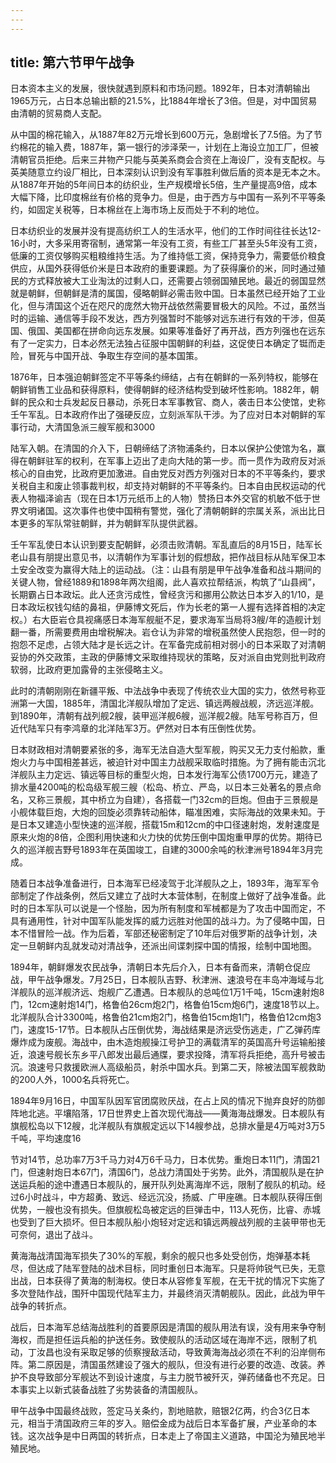 ```yaml
---
---
---
```

title: 第六节甲午战争
---



日本资本主义的发展，很快就遇到原料和市场问题。1892年，日本对清朝输出1965万元，占日本总输出额的21.5%，比1884年增长了3倍。但是，对中国贸易由清朝的贸易商人支配。

从中国的棉花输入，从1887年82万元增长到600万元，急剧增长了7.5倍。为了节约棉花的输入费，1887年，第一银行的涉泽荣一，计划在上海设立加工厂，但被清朝官员拒绝。后来三井物产只能与英美系商会合资在上海设厂，没有支配权。与英美随意立约设厂相比，日本深刻认识到没有军事胜利做后盾的资本是无本之木。从1887年开始的5年间日本的纺织业，生产规模增长5倍，生产量提高9倍，成本大幅下降，比印度棉丝有价格的竞争力。但是，由于西方与中国有一系列不平等条约，如固定关税等，日本棉丝在上海市场上反而处于不利的地位。

日本纺织业的发展并没有提高纺织工人的生活水平，他们的工作时间往往长达12-16小时，大多采用寄宿制，通常第一年没有工资，有些工厂甚至头5年没有工资，低廉的工资仅够购买粗粮维持生活。为了维持低工资，保持竞争力，需要低价粮食供应，从国外获得低价米是日本政府的重要课题。为了获得廉价的米，同时通过殖民的方式释放被大工业淘汰的过剩人口，还需要占领弱国殖民地。最近的弱国显然就是朝鲜，但朝鲜是清的属国，侵略朝鲜必需击败中国。日本虽然已经开始了工业化，但与清国这个近在咫尺的庞然大物开战依然需要冒极大的风险。不过，虽然当时的运输、通信等手段不发达，西方列强暂时不能够对远东进行有效的干涉，但英国、俄国、美国都在拼命向远东发展。如果等准备好了再开战，西方列强也在远东有了一定实力，日本必然无法独占征服中国朝鲜的利益，这促使日本确定了铤而走险，冒死与中国开战、争取生存空间的基本国策。

1876年，日本强迫朝鲜签定不平等条约缔结，占有在朝鲜的一系列特权，能够在朝鲜销售工业品和获得原料，使得朝鲜的经济结构受到破坏性影响。1882年，朝鲜的民众和士兵发起反日暴动，杀死日本军事教官、商人，袭击日本公使馆，史称壬午军乱。日本政府作出了强硬反应，立刻派军队干涉。为了应对日本对朝鲜的军事行动，大清国急派三艘军舰和3000

陆军入朝。在清国的介入下，日朝缔结了济物浦条约，日本以保护公使馆为名，赢得在朝鲜驻军的权利，在军事上迈出了走向大陆的第一步。而一贯作为政府反对派核心的自由党，比政府更加激进。自由党反对西方列强对日本的不平等条约，要求关税自主和废止领事裁判权，却支持对朝鲜的不平等条约。日本自由民权运动的代表人物福泽谕吉（现在日本1万元纸币上的人物）赞扬日本外交官的机敏不低于世界文明诸国。这次事件也使中国稍有警觉，强化了清朝朝鲜的宗属关系，派出比日本更多的军队常驻朝鲜，并为朝鲜军队提供武器。

壬午军乱使日本认识到要支配朝鲜，必须击败清朝。军乱直后的8月15日，陆军长老山县有朋提出意见书，以清朝作为军事计划的假想敌，把作战目标从陆军保卫本土安全改变为赢得大陆上的运动战。（注：山县有朋是甲午战争准备和战斗期间的关键人物，曾经1889和1898年两次组阁，此人喜欢拉帮结派，构筑了“山县阀”，长期霸占日本政坛。此人还贪污成性，曾经贪污和挪用公款达日本岁入的1/10，是日本政坛权钱勾结的鼻祖，伊藤博文死后，作为长老的第一人握有选择首相的决定权。）右大臣岩仓具视痛感日本海军舰艇不足，要求海军当局将3艘/年的造舰计划翻一番，所需要费用由增税解决。岩仓认为非常的增税虽然使人民抱怨，但一时的抱怨不足虑，占领大陆才是长远之计。在军备完成前相对弱小的日本采取了对清朝妥协的外交政策，主政的伊藤博文采取维持现状的策略，反对派自由党则批判政府软弱，比政府更加露骨的主张侵略主义。

此时的清朝刚刚在新疆平叛、中法战争中表现了传统农业大国的实力，依然号称亚洲第一大国，1885年，清国北洋舰队增加了定远、镇远两艘战舰，济远巡洋舰。到1890年，清朝有战列舰2艘，装甲巡洋舰6艘，巡洋舰2艘。陆军号称百万，但近代陆军只有李鸿章的北洋陆军3万。俨然对日本有压倒性优势。

日本财政相对清朝要紧张的多，海军无法自造大型军舰，购买又无力支付船款，重炮火力与中国相差甚远，被迫针对中国主力战舰采取临时措施。为了拥有能击沉北洋舰队主力定远、镇远等目标的重型火炮，日本发行海军公债1700万元，建造了排水量4200吨的松岛级军舰三艘（松岛、桥立、严岛，以日本三处著名的景点命名，又称三景舰，其中桥立为自建），各搭载一门32cm的巨炮。但由于三景舰是小舰体载巨炮，大炮的回旋必须靠转动船体，瞄准困难，实际海战的效果未知。于是日本又建造小型快速的巡洋舰，搭载15m和12cm的中口径速射炮，发射速度是原来火炮的8倍，企图利用快速和火力快的优势压倒中国炮重甲厚的优势。期待已久的巡洋舰吉野号1893年在英国竣工，自建的3000余吨的秋津洲号1894年3月完成。

随着日本战争准备进行，日本海军已经凌驾于北洋舰队之上，1893年，海军军令部制定了作战条例，然后又建立了战时大本营体制，在制度上做好了战争准备。此时的日本军队可以说是一个怪胎，因为所有制度和军械都是为了攻击中国而定，不具有通用性，针对中国军队能发挥的威力远胜对他国的战斗力。为了侵略中国，日本不惜冒险一战。作为后着，军部还秘密制定了10年后对俄罗斯的战争计划，决定一旦朝鲜内乱就发动对清战争，还派出间谍刺探中国的情报，绘制中国地图。

1894年，朝鲜爆发农民战争，清朝日本先后介入，日本有备而来，清朝仓促应战，甲午战争爆发。7月25日，日本舰队吉野、秋津洲、速浪号在丰岛冲海域与北洋舰队的巡洋舰济远、炮舰广乙遭遇。日本舰队的总吨位1万1千吨，15cm速射炮8门，12cm速射炮14门，格鲁伯26cm炮2门，格鲁伯15cm炮6门，速度18节以上。北洋舰队合计3300吨，格鲁伯21cm炮2门，格鲁伯15cm炮1门，格鲁伯12cm炮3门，速度15-17节。日本舰队占压倒优势，海战结果是济远受伤逃走，广乙弹药库爆炸成为废舰。海战中，由木造炮舰操江号护卫的满载清军的英国高升号运输船接近，浪速号舰长东乡平八郎发出最后通牒，要求投降，清军将兵拒绝，高升号被击沉。浪速号只救援欧洲人高级船员，射杀中国水兵。到第二天，除被法国军舰救助的200人外，1000名兵将死亡。

1894年9月16日，中国军队因军官团腐败厌战，在占上风的情况下抛弃良好的防御阵地北逃。平壤陷落，17日世界史上首次现代海战——黄海海战爆发。日本舰队有旗舰松岛以下12艘，北洋舰队有旗舰定远以下14艘参战，总排水量是4万吨对3万5千吨，平均速度16

节对14节，总功率7万3千马力对4万6千马力，日本优势。重炮日本11门，清国21门，但速射炮日本67门，清国6门，总战力清国处于劣势。此外，清国舰队是在护送运兵船的途中遭遇日本舰队的，展开队列处离海岸不远，限制了舰队的机动。经过6小时战斗，中方超勇、致远、经远沉没，扬威、广甲座礁。日本舰队获得压倒优势，一艘也没有损失。但旗舰松岛被定远的巨弹击中，113人死伤，比睿、赤城也受到了巨大损坏。但日本舰队船小炮轻对定远和镇远两艘战列舰的主装甲带也无可奈何，退出了战斗。

黄海海战清国海军损失了30%的军舰，剩余的舰只也多处受创伤，炮弹基本耗尽，但达成了陆军登陆的战术目标，同时重创日本海军。只是将帅锐气已失，无意出战，日本获得了黄海的制海权。使日本从容修复军舰，在无干扰的情况下实施了多次登陆作战，围歼中国现代陆军主力，并最终消灭清朝舰队。因此，此战为甲午战争的转折点。

战后，日本海军总结海战胜利的首要原因是清国的舰队用法有误，没有用来争夺制海权，而是担任运兵船的护送任务。致使舰队的活动区域在海岸不远，限制了机动，丁汝昌也没有采取足够的侦察搜敌活动，导致黄海海战必须在不利的沿岸侧布阵。第二原因是，清国虽然建设了强大的舰队，但没有进行必要的改造、改装。养护不良导致部分军舰达不到设计速度，与主力脱节被歼灭，弹药储备也不充足。日本事实上以新式装备战胜了劣势装备的清国舰队。

甲午战争中国最终战败，签定马关条约，割地赔款，赔银2亿两，约合3亿日本元，相当于清国政府三年的岁入。赔偿金成为战后日本军备扩展，产业革命的本钱。这次战争是中日两国的转折点，日本走上了帝国主义道路，中国沦为殖民地半殖民地。